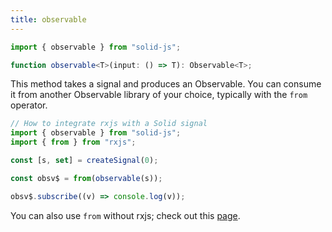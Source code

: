 ```yaml
---
title: observable
---
```


```ts
import { observable } from "solid-js";

function observable<T>(input: () => T): Observable<T>;
```

This method takes a signal and produces an Observable. You can consume it from another Observable library of your choice, typically with the `from` operator.

```ts
// How to integrate rxjs with a Solid signal
import { observable } from "solid-js";
import { from } from "rxjs";

const [s, set] = createSignal(0);

const obsv$ = from(observable(s));

obsv$.subscribe((v) => console.log(v));
```

You can also use `from` without rxjs; check out this [page](/reference/reactive-utilities/from).
